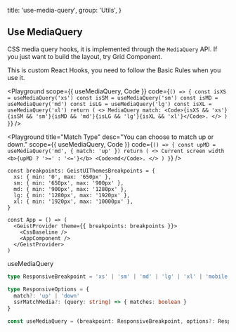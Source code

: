 
  title: 'use-media-query',
  group: 'Utils',
}

## Use MediaQuery

CSS media query hooks, it is implemented through the `MediaQuery` API.
If you just want to build the layout, try <NextLink href="/en-us/components/grid"><Link color>Grid Component</Link></NextLink>.

This is custom React Hooks, you need to follow the <Link target="_blank" color href="https://reactjs.org/docs/hooks-rules.html">Basic Rules</Link> when you use it.

<Playground
  scope={{ useMediaQuery, Code }}
  code={`
() => {
  const isXS = useMediaQuery('xs')
  const isSM = useMediaQuery('sm')
  const isMD = useMediaQuery('md')
  const isLG = useMediaQuery('lg')
  const isXL = useMediaQuery('xl')
  return (
    <>
      MediaQuery match: <Code>{isXS && 'xs'}{isSM && 'sm'}{isMD && 'md'}{isLG && 'lg'}{isXL && 'xl'}</Code>.
    </>
  )
}
`}
/>

<Playground
  title="Match Type"
  desc="You can choose to match up or down."
  scope={{ useMediaQuery, Code }}
  code={`
() => {
  const upMD = useMediaQuery('md', { match: 'up' })
  return (
    <>
      Current screen width <b>{upMD ? '>=' : '<='}</b> <Code>md</Code>.
    </>
  )
}
`}
/>

<PlaygroundTitle
  title="custom breakpoints"
  desc="Override the default breakpoints of the `@geist-ui/react`."
/>

```tsx
const breakpoints: GeistUIThemesBreakpoints = {
  xs: { min: '0', max: '650px' },
  sm: { min: '650px', max: '900px' },
  md: { min: '900px', max: '1280px' },
  lg: { min: '1280px', max: '1920px' },
  xl: { min: '1920px', max: '10000px' },
}

const App = () => (
  <GeistProvider theme={{ breakpoints: breakpoints }}>
    <CssBaseline />
    <AppComponent />
  </GeistProvider>
)
```

<Attributes edit="/pages/en-us/components/use-media-query.mdx">
<Attributes.Title>useMediaQuery</Attributes.Title>

```ts
type ResponsiveBreakpoint = 'xs' | 'sm' | 'md' | 'lg' | 'xl' | 'mobile'

type ResponsiveOptions = {
  match?: 'up' | 'down'
  ssrMatchMedia?: (query: string) => { matches: boolean }
}

const useMediaQuery = (breakpoint: ResponsiveBreakpoint, options?: ResponsiveOptions) => boolean
```

</Attributes>

